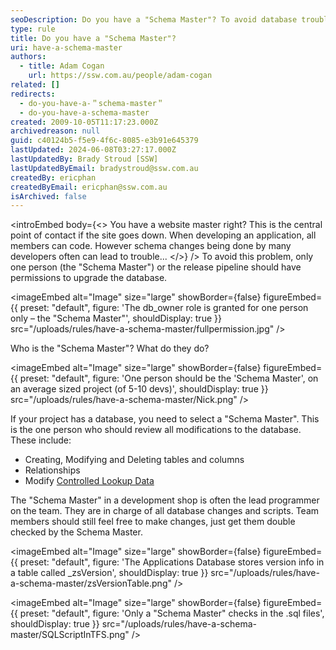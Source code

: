 ```yaml
---
seoDescription: Do you have a "Schema Master"? To avoid database trouble when many developers make schema changes, designate one person or the release pipeline to upgrade the database, reviewing all modifications and scripts.
type: rule
title: Do you have a "Schema Master"?
uri: have-a-schema-master
authors:
  - title: Adam Cogan
    url: https://ssw.com.au/people/adam-cogan
related: []
redirects:
  - do-you-have-a-＂schema-master＂
  - do-you-have-a-schema-master
created: 2009-10-05T11:17:23.000Z
archivedreason: null
guid: c40124b5-f5e9-4f6c-8085-e3b91e645379
lastUpdated: 2024-06-08T03:27:17.000Z
lastUpdatedBy: Brady Stroud [SSW]
lastUpdatedByEmail: bradystroud@ssw.com.au
createdBy: ericphan
createdByEmail: ericphan@ssw.com.au
isArchived: false
---
```


<introEmbed
  body={<>
You have a website master right? This is the central point of contact if the site goes down.
When developing an application, all members can code. However schema changes being done by many developers often can lead to trouble...
  </>}
/>
To avoid this problem, only one person (the "Schema Master") or the release pipeline should have permissions to upgrade the database.


<imageEmbed
  alt="Image"
  size="large"
  showBorder={false}
  figureEmbed={{
    preset: "default",
    figure: 'The db_owner role is granted for one person only – the "Schema Master"',
    shouldDisplay: true
  }}
  src="/uploads/rules/have-a-schema-master/fullpermission.jpg"
/>

Who is the "Schema Master"? What do they do?


<imageEmbed
  alt="Image"
  size="large"
  showBorder={false}
  figureEmbed={{
    preset: "default",
    figure: 'One person should be the \'Schema Master\', on an average sized project (of 5-10 devs)',
    shouldDisplay: true
  }}
  src="/uploads/rules/have-a-schema-master/Nick.png"
/>

If your project has a database, you need to select a "Schema Master". This is the one person who should review all modifications to the database. These include:

- Creating, Modifying and Deleting tables and columns
- Relationships
- Modify [Controlled Lookup Data](/do-you-deploy-controlled-lookup-data)

The "Schema Master" in a development shop is often the lead programmer on the team. They are in charge of all database changes and scripts. Team members should still feel free to make changes, just get them double checked by the Schema Master.

<imageEmbed
  alt="Image"
  size="large"
  showBorder={false}
  figureEmbed={{
    preset: "default",
    figure: 'The Applications Database stores version info in a table called _zsVersion',
    shouldDisplay: true
  }}
  src="/uploads/rules/have-a-schema-master/zsVersionTable.png"
/>


<imageEmbed
  alt="Image"
  size="large"
  showBorder={false}
  figureEmbed={{
    preset: "default",
    figure: 'Only a "Schema Master" checks in the .sql files',
    shouldDisplay: true
  }}
  src="/uploads/rules/have-a-schema-master/SQLScriptInTFS.png"
/>
